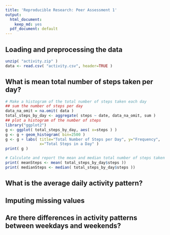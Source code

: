 ```yaml
---
title: 'Reproducible Research: Peer Assessment 1'
output:
  html_document:
    keep_md: yes
  pdf_document: default
---
```



## Loading and preprocessing the data
```r
unzip( "activity.zip" )
data <- read.csv( "activity.csv", header=TRUE )
```

## What is mean total number of steps taken per day?
```r
# Make a histogram of the total number of steps taken each day
## sum the number of steps per day
data_na_omit = na.omit( data )
total_steps_by_day <- aggregate( steps ~ date, data_na_omit, sum )
## plot a histogram of the number of steps
library("ggplot2")
g <- ggplot( total_steps_by_day, aes( x=steps ) )
g <- g + geom_histogram( bin=2500 )
g <- g + labs( title="Total Number of Steps per Day", y="Frequency", 
               x="Total Steps in a Day" )
print( g )

# Calculate and report the mean and median total number of steps taken per day
print( meanSteps <- mean( total_steps_by_day$steps ))
print( medianSteps <- median( total_steps_by_day$steps ))
```

## What is the average daily activity pattern?



## Imputing missing values



## Are there differences in activity patterns between weekdays and weekends?
